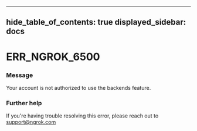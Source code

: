 

---
hide_table_of_contents: true
displayed_sidebar: docs
---


# ERR_NGROK_6500

### Message
Your account is not authorized to use the backends feature.

<ErrorDetails error="err_ngrok_6500" />



### Further help
If you're having trouble resolving this error, please reach out to [support@ngrok.com](mailto:support@ngrok.com?subject=Help%20with%20ERR_NGROK_6500)

